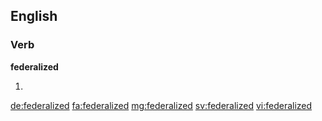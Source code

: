 ==English==

===Verb===
'''federalized'''

# {{en-past of|federalize}}

[[de:federalized]]
[[fa:federalized]]
[[mg:federalized]]
[[sv:federalized]]
[[vi:federalized]]